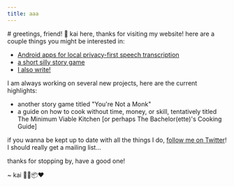 ```yaml
---
title: aaa
---
```



<BasePage title={SITE_TITLE} description={SITE_DESCRIPTION}>
  <style slot="head">{`
    h1 {
      text-align: center;
    }
  `}</style>
# greetings, friend! 🥰
kai here, thanks for visiting my website! here are a couple things you might be interested in:

- [Android apps for local privacy-first speech transcription](/projects/local_whisper)
- [a short silly story game](/projects/gone_to_the_store)
- [I also write!](/blog)

I am always working on several new projects, here are the current highlights:

- another story game titled "You're Not a Monk"
- a guide on how to cook without time, money, or skill, tentatively titled The Minimum Viable Kitchen [or perhaps The Bachelor(ette)'s Cooking Guide]

if you wanna be kept up to date with all the things I do, [follow me on Twitter](https://twitter.com/kaisoapbox)! I should really get a mailing list...

thanks for stopping by, have a good one!

~ kai 👑🧼📦❤️

</BasePage>
